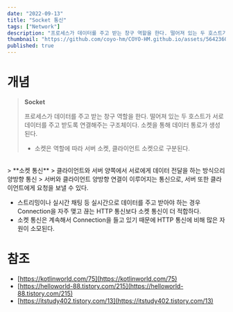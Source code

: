 ```yaml
---
date: "2022-09-13"
title: "Socket 통신"
tags: ["Network"]
description: "프로세스가 데이터를 주고 받는 창구 역할을 한다. 떨어져 있는 두 호스트가 서로 데이터를 주고 받도록 연결해주는 구조체"
thumbnail: "https://github.com/coyo-hm/COYO-HM.github.io/assets/56423604/147e09dc-00f3-4932-ba20-97145258466b"
published: true
---
```


# 개념

> <strong>Socket</strong>
>
> 프로세스가 데이터를 주고 받는 창구 역할을 한다. 떨어져 있는 두 호스트가 서로 데이터를 주고 받도록 연결해주는 구조체이다.
> 소켓을 통해 데이터 통로가 생성된다.
>
> - 소켓은 역할에 따라 서버 소켓, 클라이언트 소켓으로 구분된다.
<br/>
> **소켓 통신**
> 클라이언트와 서버 양쪽에서 서로에게 데이터 전달을 하는 방식으리 양방향 통신
> 서버와 클라이언트 양방향 연결이 이루어지는 통신으로, 서버 또한 클라이언트에게 요청을 보낼 수 있다.

- 스트리밍이나 실시간 채팅 등 실시간으로 데이터를 주고 받아야 하는 경우 Connection을 자주 맺고 끊는 HTTP 통신보다 소켓 통신이 더 적합하다.
- 소켓 통신은 계속해서 Connection을 들고 있기 때문에 HTTP 통신에 비해 많은 자원이 소모된다.

# 참조

- [https://kotlinworld.com/75](https://kotlinworld.com/75)
- [https://helloworld-88.tistory.com/215](https://helloworld-88.tistory.com/215)
- [https://itstudy402.tistory.com/13](https://itstudy402.tistory.com/13)
